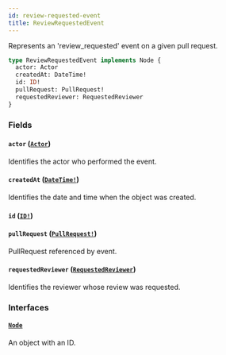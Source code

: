 ```yaml
---
id: review-requested-event
title: ReviewRequestedEvent
---
```


Represents an 'review_requested' event on a given pull request.

```graphql
type ReviewRequestedEvent implements Node {
  actor: Actor
  createdAt: DateTime!
  id: ID!
  pullRequest: PullRequest!
  requestedReviewer: RequestedReviewer
}
```

### Fields

#### `actor` ([`Actor`](/docs/api/interfaces/actor))

Identifies the actor who performed the event.

#### `createdAt` ([`DateTime!`](/docs/api/scalars/date-time))

Identifies the date and time when the object was created.

#### `id` ([`ID!`](/docs/api/scalars/id))

#### `pullRequest` ([`PullRequest!`](/docs/api/objects/pull-request))

PullRequest referenced by event.

#### `requestedReviewer` ([`RequestedReviewer`](/docs/api/unions/requested-reviewer))

Identifies the reviewer whose review was requested.

### Interfaces

#### [`Node`](/docs/api/interfaces/node)

An object with an ID.
